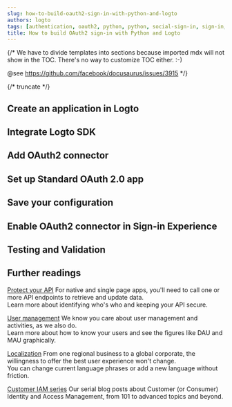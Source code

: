 ```yaml
---
slug: how-to-build-oauth2-sign-in-with-python-and-logto
authors: logto
tags: [authentication, oauth2, python, python, social-sign-in, sign-in, login]
title: How to build OAuth2 sign-in with Python and Logto
---
```


{/*
  We have to divide templates into sections because imported mdx will not show in the TOC.
  There's no way to customize TOC either. :-)

  @see https://github.com/facebook/docusaurus/issues/3915
*/}



{/* truncate */}

<Intro connector={connector} sdk="Python" link="https://www.python.org/" />

## Create an application in Logto

<CreateApplication type="Traditional web" framework="Flask" />

## Integrate Logto SDK

<IntegrateSdk />

## Add OAuth2 connector

<AddSocialConnector connector={connector} />

## Set up Standard OAuth 2.0 app

<ConnectorGuide />

## Save your configuration

<SaveYourConfiguration connector={connector} />

## Enable OAuth2 connector in Sign-in Experience

<EnableSocialConnector connector={connector} />

## Testing and Validation

<TestingAndValidation connector={connector} sdk="Python" />

## Further readings

[Protect your API](/authorization/api-resources/protect-your-api) For native and single page apps, you'll need to call one or more API endpoints to retrieve and update data.<br/>
Learn more about identifying who's who and keeping your API secure.

[User management](/user-management) We know you care about user management and activities, as we also do.<br/>
Learn more about how to know your users and see the figures like DAU and MAU graphically.

[Localization](/customization/localized-languages) From one regional business to a global corporate, the willingness to offer the best user experience won't change.<br/>
You can change current language phrases or add a new language without friction.

[Customer IAM series](https://blog.logto.io/ciam-101-intro-authn-sso) Our serial blog posts about Customer (or Consumer) Identity and Access Management, from 101 to advanced topics and beyond.
